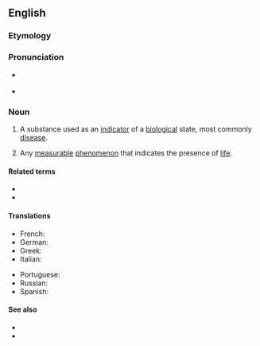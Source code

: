 ==English==

===Etymology===
{{prefix|en|bio|marker}}

===Pronunciation===
* {{a|GA}} {{IPA|en|/ˈbaɪoʊˌmɑɹkɚ/}}
* {{a|RP}} {{IPA|en|/ˈbaɪəʊˌmɑːkə/}}

===Noun===
{{en-noun}}
{{wikipedia}}
# {{lb|en|medicine}} A substance used as an [[indicator]] of a [[biological]] state, most commonly [[disease]].
# {{lb|en|biology}} Any [[measurable]] [[phenomenon]] that indicates the presence of [[life]].

====Related terms====
* {{l|en|biomark}}
* {{l|en|biomarking}}

====Translations====
{{trans-top|indicator of a biological state}}
* French: {{t+|fr|biomarqueur|m}}
* German: {{t+|de|Biomarker|m}}
* Greek: {{t+|el|βιοδείκτης|m}}
* Italian: {{t+|it|biomarcatore}}
{{trans-mid}}
* Portuguese: {{t|pt|biomarcador}}
* Russian: {{t+|ru|биомаркер|m|sc=Cyrl}}
* Spanish: {{t|es|biomarcador}}
{{trans-bottom}}

====See also====
* {{l|en|bioindicator}}
* {{l|en|biosignature}}